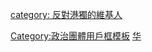 {{Userbox
  |id=港毒
  |id-c= #DDEEFF
  |info= 這個用戶'''反對[[香港獨立運動|香港獨立]]'''。
  |info-c=red
  |info-s= 10
  |border-c=Red
}}
[[category: 反對港獨的維基人]]
<noinclude>
[[Category:政治團體用戶框模板]]
[[Category:支持区域统一或合并的维基人用户框模板|华]]
</noinclude>